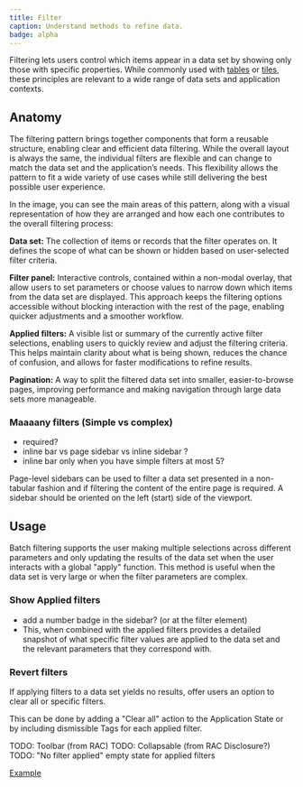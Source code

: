 ```yaml
---
title: Filter
caption: Understand methods to refine data.
badge: alpha
---
```


Filtering lets users control which items appear in a data set by showing only those with specific properties. While commonly used with [tables](/components/collection/table) or [tiles](/components/layout/tiles), these principles are relevant to a wide range of data sets and application contexts.

## Anatomy

The filtering pattern brings together components that form a reusable structure, enabling clear and efficient data filtering. While the overall layout is always the same, the individual filters are flexible and can change to match the data set and the application’s needs. This flexibility allows the pattern to fit a wide variety of use cases while still delivering the best possible user experience.

In the image, you can see the main areas of this pattern, along with a visual representation of how they are arranged and how each one contributes to the overall filtering process:

**Data set:** The collection of items or records that the filter operates on. It defines the scope of what can be shown or hidden based on user-selected filter criteria.

**Filter panel:** Interactive controls, contained within a non-modal overlay, that allow users to set parameters or choose values to narrow down which items from the data set are displayed. This approach keeps the filtering options accessible without blocking interaction with the rest of the page, enabling quicker adjustments and a smoother workflow.

**Applied filters:** A visible list or summary of the currently active filter selections, enabling users to quickly review and adjust the filtering criteria. This helps maintain clarity about what is being shown, reduces the chance of confusion, and allows for faster modifications to refine results.

**Pagination:** A way to split the filtered data set into smaller, easier-to-browse pages, improving performance and making navigation through large data sets more manageable.

### Maaaany filters (Simple vs complex)

- required?
- inline bar vs page sidebar vs inline sidebar ?
- inline bar only when you have simple filters at most 5?

Page-level sidebars can be used to filter a data set presented in a non-tabular fashion and if filtering the content of the entire page is required. A sidebar should be oriented on the left (start) side of the viewport.

## Usage

Batch filtering supports the user making multiple selections across different parameters and only updating the results of the data set when the user interacts with a global "apply" function. This method is useful when the data set is very large or when the filter parameters are complex.

### Show Applied filters

- add a number badge in the sidebar? (or at the filter element)
- This, when combined with the applied filters provides a detailed snapshot of what specific filter values are applied to the data set and the relevant parameters that they correspond with.

### Revert filters

If applying filters to a data set yields no results, offer users an option to clear all or specific filters.

This can be done by adding a "Clear all" action to the Application State or by including dismissible Tags for each applied filter.

TODO: Toolbar (from RAC)
TODO: Collapsable (from RAC Disclosure?)
TODO: "No filter applied" empty state for applied filters

[Example](/pattern/filter)
